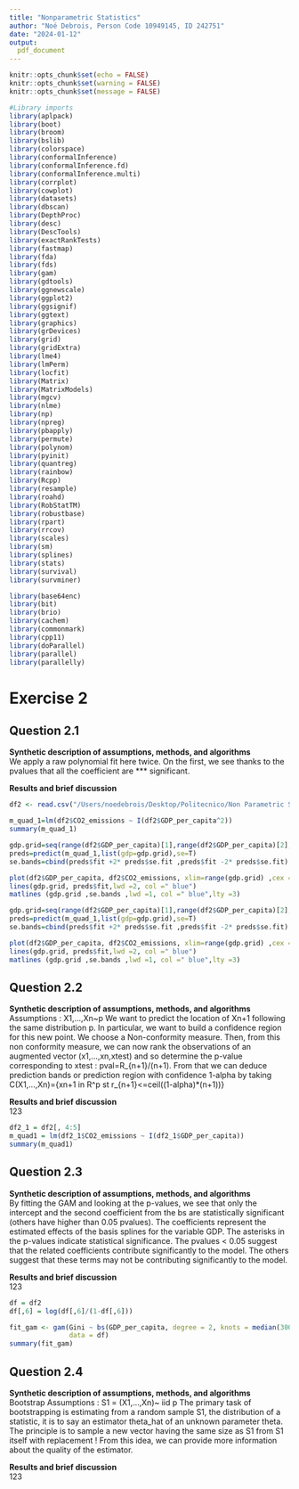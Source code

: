```yaml
---
title: "Nonparametric Statistics"
author: "Noé Debrois, Person Code 10949145, ID 242751"
date: "2024-01-12"
output:
  pdf_document
---
```


```r
knitr::opts_chunk$set(echo = FALSE)
knitr::opts_chunk$set(warning = FALSE)
knitr::opts_chunk$set(message = FALSE)
```

```r
#Library imports 
library(aplpack)
library(boot)
library(broom)
library(bslib)
library(colorspace)
library(conformalInference)
library(conformalInference.fd)
library(conformalInference.multi)
library(corrplot)
library(cowplot)
library(datasets)
library(dbscan)
library(DepthProc)
library(desc)
library(DescTools)
library(exactRankTests)
library(fastmap)
library(fda)
library(fds)
library(gam)
library(gdtools)
library(ggnewscale)
library(ggplot2)
library(ggsignif)
library(ggtext)
library(graphics)
library(grDevices)
library(grid)
library(gridExtra)
library(lme4)
library(lmPerm)
library(locfit)
library(Matrix)
library(MatrixModels)
library(mgcv)
library(nlme)
library(np)
library(npreg)
library(pbapply)
library(permute)
library(polynom)
library(pyinit)
library(quantreg)
library(rainbow)
library(Rcpp)
library(resample)
library(roahd)
library(RobStatTM)
library(robustbase)
library(rpart)
library(rrcov)
library(scales)
library(sm)
library(splines)
library(stats)
library(survival)
library(survminer)

library(base64enc)
library(bit)
library(brio)
library(cachem)
library(commonmark)
library(cpp11)
library(doParallel)
library(parallel)
library(parallelly)

```


# Exercise 2

## Question 2.1
**Synthetic description of assumptions, methods, and algorithms **    
We apply a raw polynomial fit here twice.
On the first, we see thanks to the pvalues that all the coefficient are *** significant. 

**Results and brief discussion**    

```r
df2 <- read.csv("/Users/noedebrois/Desktop/Politecnico/Non Parametric Statistics/Exam/NPS_January24/df2.csv", header=TRUE, sep=",")
```

```r
m_quad_1=lm(df2$CO2_emissions ~ I(df2$GDP_per_capita^2))
summary(m_quad_1)
```
```r
gdp.grid=seq(range(df2$GDP_per_capita)[1],range(df2$GDP_per_capita)[2],by=1410)
preds=predict(m_quad_1,list(gdp=gdp.grid),se=T)
se.bands=cbind(preds$fit +2* preds$se.fit ,preds$fit -2* preds$se.fit)

plot(df2$GDP_per_capita, df2$CO2_emissions, xlim=range(gdp.grid) ,cex =.5, col =" darkgrey ", main='Quadratic Fit')
lines(gdp.grid, preds$fit,lwd =2, col =" blue") 
matlines (gdp.grid ,se.bands ,lwd =1, col =" blue",lty =3)
```
```r
gdp.grid=seq(range(df2$GDP_per_capita)[1],range(df2$GDP_per_capita)[2],by=1410)
preds=predict(m_quad_1,list(gdp=gdp.grid),se=T)
se.bands=cbind(preds$fit +2* preds$se.fit ,preds$fit -2* preds$se.fit)

plot(df2$GDP_per_capita, df2$CO2_emissions, xlim=range(gdp.grid) ,cex =.5, col =" darkgrey ", main='Quadratic Fit')
lines(gdp.grid, preds$fit,lwd =2, col =" blue") 
matlines (gdp.grid ,se.bands ,lwd =1, col =" blue",lty =3)
```

## Question 2.2
**Synthetic description of assumptions, methods, and algorithms **    
Assumptions : X1,...,Xn~p
We want to predict the location of Xn+1 following the same distribution p. In particular, we want to build a confidence region for this new point.
We choose a Non-conformity measure. Then, from this non conformity measure, we can now rank the observations of an augmented vector (x1,...,xn,xtest) and so determine the p-value corresponding to xtest : pval=R_{n+1}/(n+1).
From that we can deduce prediction bands or prediction region with confidence 1-alpha by taking C(X1,...,Xn)={xn+1 in R^p st r_{n+1}<=ceil((1-alpha)*(n+1))}

**Results and brief discussion**    
123
```r
df2_1 = df2[, 4:5]
m_quad1 = lm(df2_1$CO2_emissions ~ I(df2_1$GDP_per_capita))
summary(m_quad1)
```


## Question 2.3
**Synthetic description of assumptions, methods, and algorithms **    
By fitting the GAM and looking at the p-values, we see that only the intercept and the second coefficient from the bs are statistically significant (others have higher than 0.05 pvalues).
The coefficients represent the estimated effects of the basis splines for the 
variable GDP. The asterisks in the p-values indicate statistical significance.
The pvalues < 0.05 suggest that the related coefficients contribute significantly to the model.
The others suggest that these terms may not be contributing significantly to the model.

**Results and brief discussion**    
123
```r
df = df2
df[,6] = log(df[,6]/(1-df[,6]))

fit_gam <- gam(Gini ~ bs(GDP_per_capita, degree = 2, knots = median(3000)), 
               data = df)
summary(fit_gam) 
```

## Question 2.4
**Synthetic description of assumptions, methods, and algorithms **    
Bootstrap Assumptions :
S1 = (X1,...,Xn)~ iid p
The primary task of bootstrapping is estimating from a random sample S1, the distribution of a statistic, it is to say an estimator theta_hat of an unknown parameter theta.
The principle is to sample a new vector having the same size as S1 from S1 itself with replacement ! From this idea, we can provide more information about the quality of the estimator.  

**Results and brief discussion**    
123
```r

```

```r

```


